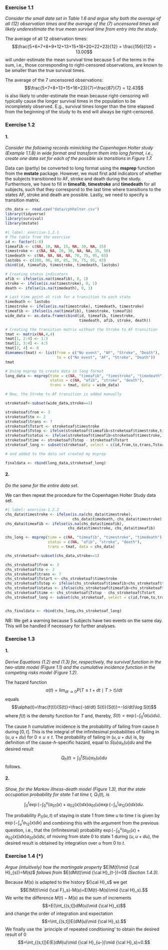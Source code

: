 ### Exercise 1.1

*Consider the small data set in Table 1.6 and argue why both the average of all (12) observation times and the average of the (7) uncensored times will likely underestimate the true mean survival time from entry into the study*.

The average of all 12 observation times: $$\frac{5+6+7+8+9+12+13+15+16+20+22+23}{12} = \frac{156}{12} = 13.00$$ will under-estimate the mean survival time because 5 of the terms in the sum, i.e., those corresponding to right-censored observations, are known to be smaller than the true survival times.

The average of the 7 uncensored observations: $$\frac{5+7+8+13+15+16+23}{7}=\frac{87}{7} = 12.43$$ is also likely to under-estimate the mean because right-censoring will typically cause the longer survival times in the population to be incompletely observed. E.g., survival times longer than the time elapsed from the beginning of the study to its end will always be right-censored.

### Exercise 1.2

#### 1.

*Consider the following records mimicking the Copenhagen Holter study (Example 1.1.8) in wide format and transform them into long format, i.e., create one data set for each of the possible six transitions in Figure 1.7.*

Data can (partly) be converted to long format using the **msprep** function from the **mstate** package. 
However, we must first add indicators of whether the subjects transitioned to AF, stroke and death during the study. 
Furthermore, we have to fill in **timeafib**, **timestroke** and **timedeath** for all subjects, such that they correspond 
to the last time where transitions to the states AF, stroke and death are possible. Lastly, we need to specify a transition matrix.

```r
chs_data <- read.csv("data/cphholter.csv")
library(tidyverse)
library(survival)
library(mstate)
```

```r
#| label: exercise-1.2.1
# The table from the exercise
id <- factor(1:8)
timeafib <- c(NA, 10, NA, 15, NA, 30, NA, 25)
timestroke <- c(NA, NA, 20, 30, NA, NA, 35, 50)
timedeath <- c(NA, NA, NA, NA, 70, 75, 95, 65)
lastobs <- c(100, 90, 80, 85, 70, 75, 95, 65)
cbind(id, timeafib, timestroke, timedeath, lastobs)

# Creating status indicators
afib <- ifelse(is.na(timeafib), 0, 1)
stroke <- ifelse(is.na(timestroke), 0, 1)
death <- ifelse(is.na(timedeath), 0, 1)

# Last time point at risk for a transition to each state
timedeath <- lastobs
timestroke <- ifelse(is.na(timestroke), timedeath, timestroke)
timeafib <- ifelse(is.na(timeafib), timestroke, timeafib)
wide_data <- as.data.frame(cbind(id, timeafib, timestroke, 
                                 timedeath, afib, stroke, death))

# Creating the transition matrix without the Stroke to AF transition
tmat <- matrix(NA,4,4)
tmat[1, 2:4] <- 1:3
tmat[2, 3:4] <- 4:5
tmat[3, 4] <- 6
dimnames(tmat) <- list(from = c("No event", "AF", "Stroke", "Death"), 
                       to = c("No event", "AF", "Stroke", "Death"))
tmat

# Using msprep to create data in long format
long_data <- msprep(time = c(NA, "timeafib", "timestroke", "timedeath"),
                    status = c(NA, "afib", "stroke", "death"),
                    trans = tmat, data = wide_data) 

# Now, the Stroke to AF transition is added manually

stroketoaf<-subset(wide_data,stroke==1)

stroketoaf$from <- 3
stroketoaf$to <- 2
stroketoaf$trans <- 7
stroketoaf$Tstart <- stroketoaf$timestroke
stroketoaf$Tstop <- ifelse(stroketoaf$timeafib>stroketoaf$timestroke,timeafib,timedeath)
stroketoaf$status <- ifelse(stroketoaf$timeafib>stroketoaf$timestroke,1,0)
stroketoaf$time <- stroketoaf$Tstop - stroketoaf$Tstart
stroketoaf_long <- subset(stroketoaf, select = c(id,from,to,trans,Tstart,Tstop,time,status)) 

# and added to the data set created my msprep

finaldata <- rbind(long_data,stroketoaf_long)

```

#### 2.

*Do the same for the entire data set*.

We can then repeat the procedure for the Copenhagen Holter Study data set.

```r
#| label: exercise-1.2.2
chs_data$timestroke <- ifelse(is.na(chs_data$timestroke),
                              chs_data$timedeath, chs_data$timestroke)
chs_data$timeafib <- ifelse(is.na(chs_data$timeafib),
                            chs_data$timestroke, chs_data$timeafib)

chs_long <- msprep(time = c(NA, "timeafib", "timestroke", "timedeath"),
                   status = c(NA, "afib", "stroke", "death"),
                   trans = tmat, data = chs_data)

chs_stroketoaf<-subset(chs_data,stroke==1)

chs_stroketoaf$from <- 3
chs_stroketoaf$to <- 2
chs_stroketoaf$trans <- 7
chs_stroketoaf$Tstart <- chs_stroketoaf$timestroke
chs_stroketoaf$Tstop <- ifelse(chs_stroketoaf$timeafib>chs_stroketoaf$timestroke,chs_stroketoaf$timeafib,chs_stroketoaf$timedeath)
chs_stroketoaf$status <- ifelse(chs_stroketoaf$timeafib>chs_stroketoaf$timestroke,1,0)
chs_stroketoaf$time <- chs_stroketoaf$Tstop - chs_stroketoaf$Tstart
chs_stroketoaf_long <- subset(chs_stroketoaf, select = c(id,from,to,trans,Tstart,Tstop,time,status)) 


chs_finaldata <- rbind(chs_long,chs_stroketoaf_long)

```

NB: We get a warning because 5 subjects have two events on the same day. This will be handled if necessary for further analyses.

### Exercise 1.3

#### 1.

*Derive Equations (1.2) and (1.3) for, respectively, the survival function in the two-state model (Figure 1.1) and the cumulative incidence function in the competing risks model (Figure 1.2).*

The hazard function $$\alpha(t)=\lim_{dt\rightarrow 0}P(T\leq t+dt\mid T>t)/dt$$ equals $$\alpha(t)=\frac{f(t)}{S(t)}=\frac{-(d/dt) S(t)}{S(t)}=-(d/dt)\log S(t)$$ where $f(t)$ is the density function for $T$ and, thereby, $S(t)=\exp(-\int_0^t\alpha(u)du)$.

The cause $h$ cumulative incidence is the probability of failing from cause $h$ during $[0,t]$. This is the integral of the infinitesimal probabilities of failing in $(u,u+du)$ for $0\leq u\leq t$. The probability of failing in $(u,u+du)$ is, by definition of the cause-$h$-specific hazard, equal to $S(u)\alpha_h(u)du$ and the desired result $$Q_h(t)=\int_0^tS(u)\alpha_h(u)du$$ follows.

#### 2.

*Show, for the Markov illness-death model (Figure 1.3), that the state occupation probability for state 1 at time* $t$*,* $Q_1(t)$*, is* $$\int_0^t\exp\left(-\int_0^u(\alpha_{01}(x)+\alpha_{02}(x))dx\right)\alpha_{01}(u)\exp\left(-\int_u^t\alpha_{12}(x)dx\right)du.$$

The probability $P_{11}(u,t)$ of staying in state 1 from time $u$ to time $t$ is given by $\exp(-\int_u^t\alpha_{12}(x)dx)$ and combining this with the argument from the previous question, i.e., that the (infinitesimal) probability $\exp(-\int_0^u(\alpha_{01}(x)+\alpha_{02}(x))dx)\alpha_{01}(u)du$, of moving from state 0 to state 1 during $(u, u+du)$, the desired result is obtained by integration over $u$ from 0 to $t$.

### Exercise 1.4 (\*)

*Argue (intuitively) how the martingale property* $E(M(t)\mid {\cal H}_{s})=M(s)$ *follows from* $E(dM(t)\mid {\cal H}_{t-})=0$ *(Section 1.4.3).*

Because $M(s)$ is adapted to the history ${\cal H}_s$ we get $$E(M(t)\mid {\cal F}_s)-M(s)=E(M(t)-M(s)\mid {\cal H}_s).$$ We write the difference $M(t)-M(s)$ as the sum of increments $$=E(\int_{(s,t]}dM(u)\mid {\cal H}_s)$$ and change the order of integration and expectation $$=\int_{(s,t]}E(dM(u)\mid {\cal H}_s).$$ We finally use the \`principle of repeated conditioning' to obtain the desired result of 0 $$=\int_{(s,t]}E(E(dM(u)\mid {\cal H}_{u-})\mid {\cal H}_s)=0.$$
